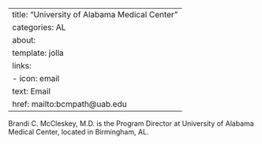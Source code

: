 
---
title: "University of Alabama Medical Center"
categories: AL
about:
  template: jolla
  links:
    - icon: email
      text: Email
      href: mailto:bcmpath@uab.edu
---

Brandi C. McCleskey, M.D. is the Program Director at University of Alabama Medical Center, located in Birmingham, AL. 
